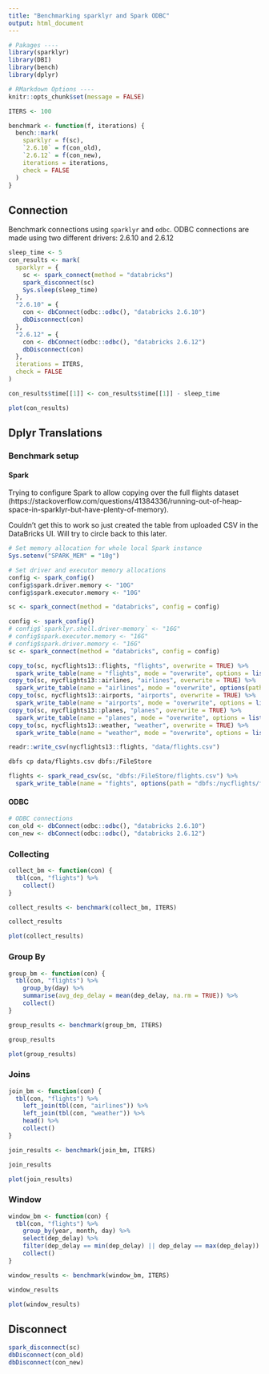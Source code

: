 ```yaml
---
title: "Benchmarking sparklyr and Spark ODBC"
output: html_document
---
```


```r
# Pakages ----
library(sparklyr)
library(DBI)
library(bench)
library(dplyr)

# RMarkdown Options ----
knitr::opts_chunk$set(message = FALSE)
```

```r
ITERS <- 100

benchmark <- function(f, iterations) {
  bench::mark(
    sparklyr = f(sc),
    `2.6.10` = f(con_old),
    `2.6.12` = f(con_new),
    iterations = iterations,
    check = FALSE
  )
}
```


## Connection
Benchmark connections using `sparklyr` and `odbc`. ODBC connections are made using two different drivers: 2.6.10 and 2.6.12
```r
sleep_time <- 5
con_results <- mark(
  sparklyr = {
    sc <- spark_connect(method = "databricks")
    spark_disconnect(sc)
    Sys.sleep(sleep_time)
  },
  "2.6.10" = {
    con <- dbConnect(odbc::odbc(), "databricks 2.6.10")
    dbDisconnect(con)
  },
  "2.6.12" = {
    con <- dbConnect(odbc::odbc(), "databricks 2.6.12")
    dbDisconnect(con)
  },
  iterations = ITERS,
  check = FALSE
)

con_results$time[[1]] <- con_results$time[[1]] - sleep_time

plot(con_results)
```


## Dplyr Translations
### Benchmark setup
#### Spark
Trying to configure Spark to allow copying over the full flights dataset
(https://stackoverflow.com/questions/41384336/running-out-of-heap-space-in-sparklyr-but-have-plenty-of-memory).

Couldn't get this to work so just created the table from uploaded CSV in the
DataBricks UI. Will try to circle back to this later.
```r
# Set memory allocation for whole local Spark instance
Sys.setenv("SPARK_MEM" = "10g")

# Set driver and executor memory allocations
config <- spark_config()
config$spark.driver.memory <- "10G"
config$spark.executor.memory <- "10G"

sc <- spark_connect(method = "databricks", config = config)
```


```r
config <- spark_config()
# config$`sparklyr.shell.driver-memory` <- "16G"
# config$spark.executor.memory <- "16G"
# config$spark.driver.memory <- "16G"
sc <- spark_connect(method = "databricks", config = config)
```

```r
copy_to(sc, nycflights13::flights, "flights", overwrite = TRUE) %>% 
  spark_write_table(name = "flights", mode = "overwrite", options = list(path = "dbfs:/nycflights/flights"))
copy_to(sc, nycflights13::airlines, "airlines", overwrite = TRUE) %>% 
  spark_write_table(name = "airlines", mode = "overwrite", options(path = "dbfs:/nycflights/airlines"))
copy_to(sc, nycflights13::airports, "airports", overwrite = TRUE) %>% 
  spark_write_table(name = "airports", mode = "overwrite", options = list(path = "dbfs:/nycflights/airports"))
copy_to(sc, nycflights13::planes, "planes", overwrite = TRUE) %>% 
  spark_write_table(name = "planes", mode = "overwrite", options = list(path = "dbfs:/nycflights/planes"))
copy_to(sc, nycflights13::weather, "weather", overwrite = TRUE) %>% 
  spark_write_table(name = "weather", mode = "overwrite", options = list(path = "dbfs:/nycflights/weather"))
```

```r
readr::write_csv(nycflights13::flights, "data/flights.csv")
```

```bash
dbfs cp data/flights.csv dbfs:/FileStore
```

```r
flights <- spark_read_csv(sc, "dbfs:/FileStore/flights.csv") %>% 
  spark_write_table(name = "fights", options(path = "dbfs:/nycflights/flights"))
```

#### ODBC
```r
# ODBC connections
con_old <- dbConnect(odbc::odbc(), "databricks 2.6.10")
con_new <- dbConnect(odbc::odbc(), "databricks 2.6.12")
```

### Collecting
```r
collect_bm <- function(con) {
  tbl(con, "flights") %>% 
    collect()
}

collect_results <- benchmark(collect_bm, ITERS)

collect_results

plot(collect_results)
```

### Group By
```r
group_bm <- function(con) {
  tbl(con, "flights") %>% 
    group_by(day) %>% 
    summarise(avg_dep_delay = mean(dep_delay, na.rm = TRUE)) %>% 
    collect()
}

group_results <- benchmark(group_bm, ITERS)

group_results

plot(group_results)
```

### Joins
```r
join_bm <- function(con) {
  tbl(con, "flights") %>% 
    left_join(tbl(con, "airlines")) %>% 
    left_join(tbl(con, "weather")) %>% 
    head() %>% 
    collect()
}

join_results <- benchmark(join_bm, ITERS)

join_results

plot(join_results)
```

### Window
```r
window_bm <- function(con) {
  tbl(con, "flights") %>% 
    group_by(year, month, day) %>% 
    select(dep_delay) %>% 
    filter(dep_delay == min(dep_delay) || dep_delay == max(dep_delay)) %>% 
    collect()
}

window_results <- benchmark(window_bm, ITERS)

window_results

plot(window_results)
```

## Disconnect
```r
spark_disconnect(sc)
dbDisconnect(con_old)
dbDisconnect(con_new)
```

